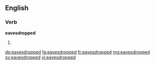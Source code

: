 ==English==

===Verb===
'''eavesdropped'''
# {{past of|eavesdrop}}

[[de:eavesdropped]]
[[fa:eavesdropped]]
[[fr:eavesdropped]]
[[mg:eavesdropped]]
[[sv:eavesdropped]]
[[vi:eavesdropped]]